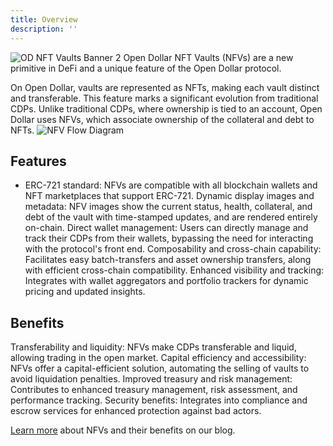 ```yaml
---
title: Overview
description: ''
---
```


<img src="./img/od-nft-vaults-banner-2.png" alt="OD NFT Vaults Banner 2" />
Open Dollar NFT Vaults (NFVs) are a new primitive in DeFi and a unique feature of the Open Dollar protocol.

On Open Dollar, vaults are represented as NFTs, making each vault distinct and transferable. This feature marks a significant evolution from traditional CDPs. Unlike traditional CDPs, where ownership is tied to an account, Open Dollar uses NFVs, which associate ownership of the collateral and debt to NFTs.
<img src="./img/NFV Flow Diagram.png" alt="NFV Flow Diagram" />

## Features

* ERC-721 standard: NFVs are compatible with all blockchain wallets and NFT marketplaces that support ERC-721.
Dynamic display images and metadata: NFV images show the current status, health, collateral, and debt of the vault with time-stamped updates, and are rendered entirely on-chain.
Direct wallet management: Users can directly manage and track their CDPs from their wallets, bypassing the need for interacting with the protocol's front end.
Composability and cross-chain capability: Facilitates easy batch-transfers and asset ownership transfers, along with efficient cross-chain compatibility.
Enhanced visibility and tracking: Integrates with wallet aggregators and portfolio trackers for dynamic pricing and updated insights.

## Benefits

Transferability and liquidity: NFVs make CDPs transferable and liquid, allowing trading in the open market.
Capital efficiency and accessibility: NFVs offer a capital-efficient solution, automating the selling of vaults to avoid liquidation penalties.
Improved treasury and risk management: Contributes to enhanced treasury management, risk assessment, and performance tracking.
Security benefits: Integrates into compliance and escrow services for enhanced protection against bad actors.

[Learn more](https://mirror.xyz/0x8a81CEeb0a12998616F1aB932cDbc941F0d539E9/eHkUevK2ssPvwOTweAQBTO5nWxVN_io0FJ8AOPFW7H8) about NFVs and their benefits on our blog.
